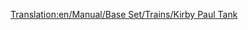 [[Translation:en/Manual/Base Set/Trains/Kirby Paul Tank]]
{{it/Manual/Base Set/Trains/Treni|Image=[[File:en/Manual/Base Set/Trains/Kirbypaultank.png]]
|Name=Kirby Paul Tank
|Costo=€ 16.406
|Velocità=64 km/h (40 mph)
|Peso=47 t
|Potenza=300 hp (223 kW)
|Annuale=€ 1.640
|Progettata=1925
|Durata esercizio=15
|Capacità=N/A
|Descrizione = La Kirby-Paul Tank è tra le motrici disponibili all'avvio del gioco. È economico e ha una bassa velocità e potenza. Esegui l'upgrade da questa non appena il tempo e i soldi te lo consentiranno.
|Real-life = Collett Pannier Tank, in particolare, la [http://en.wikipedia.org/wiki/GWR_5700_Class GWR 5700 Class].
}}